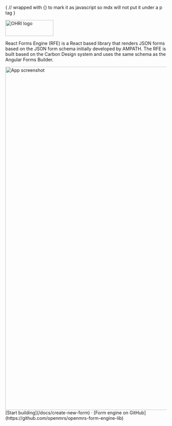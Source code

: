 
{
// wrapped with {} to mark it as javascript so mdx will not put it under a p tag
}

<div className="flex justify-center my-12">
  <Image src="/ohri.svg" alt="OHRI logo" height="50" width="150" />
</div>

React Forms Engine (RFE) is a React based library that renders JSON forms based on the JSON form schema initially developed by AMPATH.
The RFE is built based on the Carbon Design system and uses the same schema as the Angular Forms Builder.

<div className="my-8">
  <Image src="/images/screen.png" alt="App screenshot" height="1071" width="2016" />
</div>

<div className="my-8 flex justify-center">
  [Start building](/docs/create-new-form) · [Form engine on
  GitHub](https://github.com/openmrs/openmrs-form-engine-lib)
</div>
